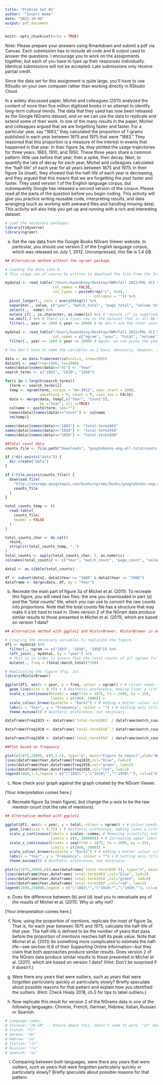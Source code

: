 ```yaml
---
title: 'Problem Set #2'
author: '"Insert Name"'
date: "2022-10-06"
output: pdf_document
---
```


```r
knitr::opts_chunk$set(echo = TRUE)
```

*Note:* Please prepare your answers using Rmarkdown and submit a pdf via Canvas. Each submission has to include all code and R output used to answer the questions. I encourage you to work on the assignments together, but each of you have to type up their responses individually. Identical submissions will not be accepted. Late submissions only receive partial credit.

Since the data set for this assignment is quite large, you'll have to use RStudio on your own computer rather than working directly in RStudio Cloud.

In a widely discussed paper, Michel and colleagues (2011) analyzed the content of more than five million digitized books in an attempt to identify long-term cultural trends. The data that they used has now been released as the Google NGrams dataset, and so we can use the data to replicate and extend some of their work. In one of the many results in the paper, Michel and colleagues argued that we are forgetting faster and faster. For a particular year, say "1883," they calculated the proportion of 1-grams published in each year between 1875 and 1975 that were "1883." They reasoned that this proportion is a measure of the interest in events that happened in that year. In their figure 3a, they plotted the usage trajectories for three years: 1883, 1910, and 1950. These three years share a common pattern: little use before that year, then a spike, then decay. Next, to quantify the rate of decay for each year, Michel and colleagues calculated the “half-life” of each year for all years between 1875 and 1975. In their figure 3a (inset), they showed that the half-life of each year is decreasing, and they argued that this means that we are forgetting the past faster and faster. They used version 1 of the English language corpus, but subsequently Google has released a second version of the corpus. Please read all the parts of the question before you begin coding. This activity will give you practice writing reusable code, interpreting results, and data wrangling (such as working with awkward files and handling missing data). This activity will also help you get up and running with a rich and interesting dataset.

```r
# Load the necessary packages.
library(tidyverse)
library(ngramr)
```

a) Get the raw data from the Google Books NGram Viewer website. In particular, you should use version 2 of the English language corpus, which was released on July 1, 2012. Uncompressed, this file is 1.4 GB.

```r
## Alternative method without the ngramr package.

# Loading the data into R.
# This stage can of course be written to download the file from the Internet, unzip the .gz file, and load it into R, if you don't want to have the file(s) on your hard drive. However, that should not create any issues with the code below. You only need to write the code relevant to downloading and unzipping prior to the "read_table" commands, after which the code below should still operate as normal.

mydata1 <- read_table("/Users/kaanaksoy/Desktop/UWM/Fall 2022/POL SCI 935/Assignment 2/totalcounts.txt",
                      col_names = FALSE,
                      col_types = paste0(rep("c", 426),
                                         collapse = "")) %>% 
  pivot_longer(., cols = everything()) %>% 
  separate(., value, c("year", "match_total", "page_total", "volume_total")) %>% 
  select(., -name) %>% 
  mutate_if(., is.character, as.numeric) %>% # "mutate_if" is superseded, but it works for now.
  na.omit(.) %>% # There is a final row in the dataset that is all NA values. Best to remove it.
  filter(., year >= 1800 & year <= 2000) # We don't use the other years, so we can prune the data.

mydata2 <- read_table("/Users/kaanaksoy/Desktop/UWM/Fall 2022/POL SCI 935/Assignment 2/all1gram",
                      col_names = c("ngram", "year", "total", "volume")) %>%
  filter(., year >= 1800 & year <= 2000) # Again, we can prune the years as before.

# You don't have to name the variables as I have, obviously. However, I have done so in order to be able to easily parse the different variables in the next stage, as it will involve merging the two datasets. Being able to distinguish between the variables of the two different datasets made my job easier. Your mileage may vary.
```


```r

data <- as.data.frame(matrix(ncol=1, nrow=209))
data$V1 <- seq(from=1800, to=2008)
names(data)[names(data)=="V1"] <- "Year"
search_terms <- c("1883", "1910", "1950")

for(i in 1:length(search_terms))
  {term <- search_terms[i]
  temp <- ngram(term, corpus = "en-2012", year_start = 1800,
                smoothing = 0, count = T, case_ins = FALSE)
  data <- merge(data, temp[,c("Year", "Count")], 
                by ="Year", all.x=TRUE)
  colname <- paste(term, sep="")
  names(data)[names(data)=="Count"] <- colname
  rm(temp)}

names(data)[names(data)=="1883"] <- "total-term1883"
names(data)[names(data)=="1910"] <- "total-term1910"
names(data)[names(data)=="1950"] <- "total-term1950"

##Total count data
counts_file <- file.path("Downloads", "googlebooks-eng-all-totalcounts-20120701.txt")

if (!dir.exists("data")) {
  dir.create("data")
}

if (!file.exists(counts_file)) {
  download.file(
    "http://storage.googleapis.com/books/ngrams/books/googlebooks-eng-all-totalcounts-20120701.txt",
    counts_file
  )
}

total_counts_temp <- t(
  read.table(
    counts_file, 
    header = FALSE
  )
)

total_counts_char <- do.call(
  rbind, 
  strsplit(total_counts_temp, ",")
)
total_counts <- apply(total_counts_char, 2, as.numeric)
colnames(total_counts) <- c("Year", "match_count", "page_count", "volume_count")

data2 <- as.tibble(total_counts)

df <- subset(data2, data2$Year >= "1800" & data2$Year <= "2008")
dataframe <- merge(data, df, by = "Year")


```

b) Recreate the main part of figure 3a of Michel et al. (2011). To recreate this figure, you will need two files: the one you downloaded in part (a) and the "total counts" file, which you can use to convert the raw counts into proportions. Note that the total counts file has a structure that may make it a bit hard to read in. Does version 2 of the NGram data produce similar results to those presented in Michel et al. (2011), which are based on version 1 data?

```r
## Alternative method with ggplot2 and RColorBrewer. RColorBrewer is only necessary for changing the colour palette, so if you're happy with ggplot2's native colour scheme, you can leave it out.

# Creating the necessary variables to replicate the figure.
df1 <- mydata2 %>% 
  filter(., ngram == c("1883", "1910", "1950")) %>% 
  left_join(., mydata1, by = "year") %>% 
  # This is in order to ensure that the total counts of all ngrams for all years are in the same tibble. Otherwise, calculating frequency (done in the next command) becomes unnecessarily complicated.
  mutate(., freq = (total/match_total)*100)

# Replicating the figure (Fig. 3a).
library(RColorBrewer)

ggplot(df1, aes(x = year, y = freq, colour = ngram)) + # Colour needs to be provided at this stage.
  geom_line(size = 0.75) + # Aesthetic preference, making lines a little thicker.
  scale_x_continuous(breaks = seq(from = 1875, to = 2000, by = 25),
                     limits = c(1860, 2000)) +
  scale_colour_brewer(palette = "Dark2") + # Adding a better colour scheme with "RColorBrewer" package.
  labs(x = "Year", y = "Frequency", colour = "") + # Setting axis titles and removing legend title.
  theme_minimal() # Aesthetic preference, not necessary.
```


```r

dataframe$freq1833 <- dataframe$`total-term1883` / dataframe$match_count* 10000

dataframe$freq1910 <- dataframe$`total-term1910` / dataframe$match_count* 10000

dataframe$freq1950 <- dataframe$`total-term1950` / dataframe$match_count* 10000

##Plot based on frequency

plot(c(1875,2000), c(0,1.5), type="n", main="Figure 3a (main)",ylab="Relative Frequency", xlab="Year")
lines(dataframe$Year,dataframe$freq1833,col="blue", lwd=2)
lines(dataframe$Year,dataframe$freq1910,col="green", lwd=2)
lines(dataframe$Year,dataframe$freq1950,col="red", lwd=2)
legend(1880,1.5,legend = c("\"1883\"","\"1910\"","\"1950\""), col=c("blue","green","red"),cex=.8, lwd=2, y.intersp=1)


```

c) Now check your graph against the graph created by the NGram Viewer.

[Your interpretation comes here.]

d) Recreate figure 3a (main figure), but change the y-axis to be the raw mention count (not the rate of mentions).

```r
## Alternative method with ggplot2.

ggplot(df1, aes(x = year, y = total, colour = ngram)) + # Colour needs to be provided at this stage.
  geom_line(size = 0.75) + # Aesthetic preference, making lines a little thicker.
  scale_y_continuous(labels = scales::comma, # Removing scientific notation.
                     limits = c(0, 300000)) + # Increasing upper limit for interpretability.
  scale_x_continuous(breaks = seq(from = 1875, to = 2000, by = 25),
                     limits = c(1860, 2000)) +
  scale_colour_brewer(palette = "Dark2") + # Adding a better colour scheme with "RColorBrewer" package.
  labs(x = "Year", y = "Frequency", colour = "") + # Setting axis titles and removing legend title.
  theme_minimal() # Aesthetic preference, not necessary.
```


```r

plot(c(1875,2000),c(0,max(dataframe$`total-term1950`)), type="n", main="Figure 3a, absolute counts",ylab="Count", xlab="Year")
lines(dataframe$Year,dataframe$`total-term1883`,col="blue", lwd=2)
lines(dataframe$Year,dataframe$`total-term1910`,col="green", lwd=2)
lines(dataframe$Year,dataframe$`total-term1950`,col="red", lwd=2)
legend(1890,250000,legend = c("\"1883\"","\"1910\"","\"1950\""), col=c("blue","green","red"),cex=.8, lwd=2, y.intersp=1)

```

e) Does the difference between (b) and (d) lead you to reevaluate any of the results of Michel et al. (2011). Why or why not?

[Your interpretation comes here.]

f) Now, using the proportion of mentions, replicate the inset of figure 3a. That is, for each year between 1875 and 1975, calculate the half-life of that year. The half-life is defined to be the number of years that pass before the proportion of mentions reaches half its peak value. Note that Michel et al. (2011) do something more complicated to estimate the half- life---see section III.6 of their Supporting Online Information---but they claim that both approaches produce similar results. Does version 2 of the NGram data produce similar results to those presented in Michel et al. (2011), which are based on version 1 data? (Hint: Don’t be surprised if it doesn’t.)



g) Were there any years that were outliers, such as years that were forgotten particularly quickly or particularly slowly? Briefly speculate about possible reasons for that pattern and explain how you identified the outliers. (Hint: Check Healy 2018, ch.5 for tips to label outliers.)



h) Now replicate this result for version 2 of the NGrams data in one of the following languages: Chinese, French, German, Hebrew, Italian, Russian or Spanish.

```r
# Language codes:
# Chinese: "zh-CN" -- Unsure about this, doesn't seem to work. "zh" doesn't work.
# French: "fr"
# German: "de"
# Hebrew: "iw"
# Italian: "it"
# Russian: "ru"
# Spanish: "es"
```

i) Comparing between both languages, were there any years that were outliers, such as years that were forgotten particularly quickly or particularly slowly? Briefly speculate about possible reasons for that pattern.


